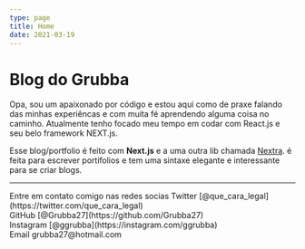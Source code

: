 ```yaml
---
type: page
title: Home
date: 2021-03-19
---
```


# Blog do Grubba

Opa, sou um apaixonado por código e estou aqui como de praxe falando das minhas experiêncas e com muita fé aprendendo alguma coisa no caminho.
Atualmente tenho focado meu tempo em codar com React.js e seu belo framework NEXT.js.

Esse blog/portfolio é feito com **Next.js** e a uma outra lib chamada [Nextra](https://nextra.vercel.app/). é feita para escrever portifolios e tem uma sintaxe elegante e interessante para se criar blogs.

---

<div>
<span>Entre em contato comigo nas redes socias </span>
  Twitter [@que_cara_legal](https://twitter.com/que_cara_legal)
  <br />
  GitHub [@Grubba27](https://github.com/Grubba27)
  <br />
  Instagram [@ggrubba](https://instagram.com/ggrubba)
  <br />
  Email grubba27@hotmail.com
</div>

